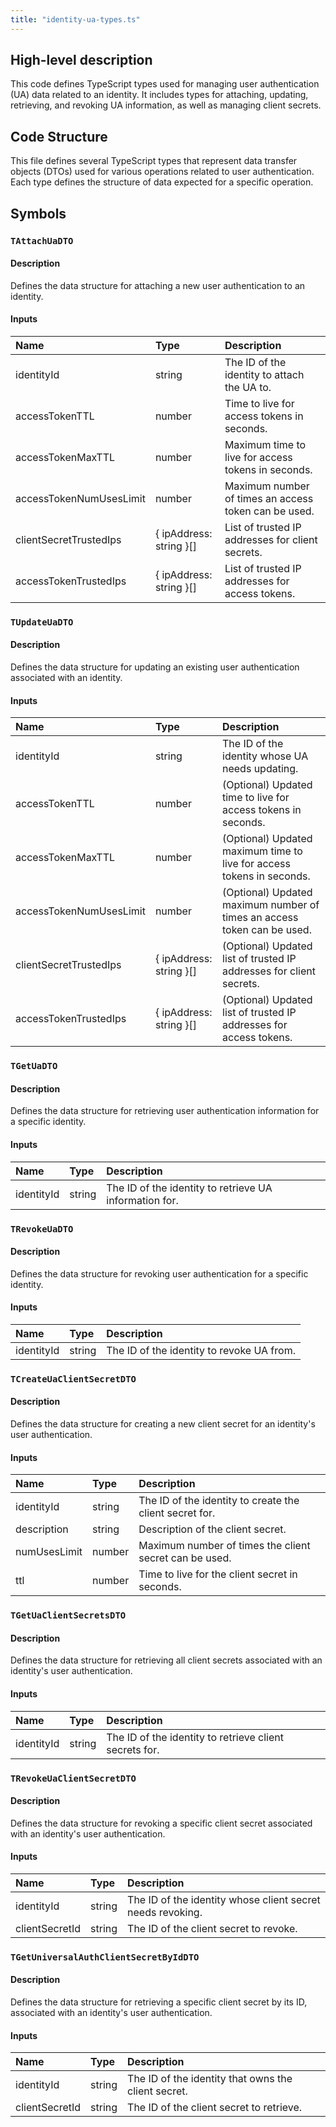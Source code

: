 ```yaml
---
title: "identity-ua-types.ts"
---
```


## High-level description
This code defines TypeScript types used for managing user authentication (UA) data related to an identity. It includes types for attaching, updating, retrieving, and revoking UA information, as well as managing client secrets.

## Code Structure
This file defines several TypeScript types that represent data transfer objects (DTOs) used for various operations related to user authentication. Each type defines the structure of data expected for a specific operation.

## Symbols
### `TAttachUaDTO`
#### Description
Defines the data structure for attaching a new user authentication to an identity.

#### Inputs
| Name | Type | Description |
|:-----|:-----|:------------|
| identityId | string | The ID of the identity to attach the UA to. |
| accessTokenTTL | number | Time to live for access tokens in seconds. |
| accessTokenMaxTTL | number | Maximum time to live for access tokens in seconds. |
| accessTokenNumUsesLimit | number | Maximum number of times an access token can be used. |
| clientSecretTrustedIps | { ipAddress: string }[] | List of trusted IP addresses for client secrets. |
| accessTokenTrustedIps | { ipAddress: string }[] | List of trusted IP addresses for access tokens. |

### `TUpdateUaDTO`
#### Description
Defines the data structure for updating an existing user authentication associated with an identity.

#### Inputs
| Name | Type | Description |
|:-----|:-----|:------------|
| identityId | string | The ID of the identity whose UA needs updating. |
| accessTokenTTL | number | (Optional) Updated time to live for access tokens in seconds. |
| accessTokenMaxTTL | number | (Optional) Updated maximum time to live for access tokens in seconds. |
| accessTokenNumUsesLimit | number | (Optional) Updated maximum number of times an access token can be used. |
| clientSecretTrustedIps | { ipAddress: string }[] | (Optional) Updated list of trusted IP addresses for client secrets. |
| accessTokenTrustedIps | { ipAddress: string }[] | (Optional) Updated list of trusted IP addresses for access tokens. |

### `TGetUaDTO`
#### Description
Defines the data structure for retrieving user authentication information for a specific identity.

#### Inputs
| Name | Type | Description |
|:-----|:-----|:------------|
| identityId | string | The ID of the identity to retrieve UA information for. |

### `TRevokeUaDTO`
#### Description
Defines the data structure for revoking user authentication for a specific identity.

#### Inputs
| Name | Type | Description |
|:-----|:-----|:------------|
| identityId | string | The ID of the identity to revoke UA from. |

### `TCreateUaClientSecretDTO`
#### Description
Defines the data structure for creating a new client secret for an identity's user authentication.

#### Inputs
| Name | Type | Description |
|:-----|:-----|:------------|
| identityId | string | The ID of the identity to create the client secret for. |
| description | string | Description of the client secret. |
| numUsesLimit | number | Maximum number of times the client secret can be used. |
| ttl | number | Time to live for the client secret in seconds. |

### `TGetUaClientSecretsDTO`
#### Description
Defines the data structure for retrieving all client secrets associated with an identity's user authentication.

#### Inputs
| Name | Type | Description |
|:-----|:-----|:------------|
| identityId | string | The ID of the identity to retrieve client secrets for. |

### `TRevokeUaClientSecretDTO`
#### Description
Defines the data structure for revoking a specific client secret associated with an identity's user authentication.

#### Inputs
| Name | Type | Description |
|:-----|:-----|:------------|
| identityId | string | The ID of the identity whose client secret needs revoking. |
| clientSecretId | string | The ID of the client secret to revoke. |

### `TGetUniversalAuthClientSecretByIdDTO`
#### Description
Defines the data structure for retrieving a specific client secret by its ID, associated with an identity's user authentication.

#### Inputs
| Name | Type | Description |
|:-----|:-----|:------------|
| identityId | string | The ID of the identity that owns the client secret. |
| clientSecretId | string | The ID of the client secret to retrieve. |
